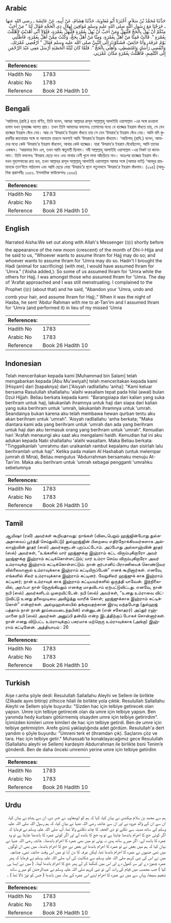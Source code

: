 ## Arabic


<div dir="rtl" lang="ar" style={{fontSize:'larger',backgroundColor:'#f8f9fa',padding:20}}>
حَدَّثَنَا مُحَمَّدُ بْنُ سَلاَمٍ، أَخْبَرَنَا أَبُو مُعَاوِيَةَ، حَدَّثَنَا هِشَامٌ، عَنْ أَبِيهِ، عَنْ عَائِشَةَ ـ رضى الله عنها ـ خَرَجْنَا مَعَ رَسُولِ اللَّهِ صلى الله عليه وسلم مُوَافِينَ لِهِلاَلِ ذِي الْحَجَّةِ فَقَالَ لَنَا ‏"‏ مَنْ أَحَبَّ مِنْكُمْ أَنْ يُهِلَّ بِالْحَجِّ فَلْيُهِلَّ وَمَنْ أَحَبَّ أَنْ يُهِلَّ بِعُمْرَةٍ فَلْيُهِلَّ بِعُمْرَةٍ، فَلَوْلاَ أَنِّي أَهْدَيْتُ لأَهْلَلْتُ بِعُمْرَةٍ ‏"‏‏.‏ قَالَتْ فَمِنَّا مَنْ أَهَلَّ بِعُمْرَةٍ، وَمِنَّا مَنْ أَهَلَّ بِحَجٍّ، وَكُنْتُ مِمَّنْ أَهَلَّ بِعُمْرَةٍ، فَأَظَلَّنِي يَوْمُ عَرَفَةَ، وَأَنَا حَائِضٌ، فَشَكَوْتُ إِلَى النَّبِيِّ صلى الله عليه وسلم فَقَالَ ‏"‏ ارْفُضِي عُمْرَتَكِ، وَانْقُضِي رَأْسَكِ وَامْتَشِطِي، وَأَهِلِّي بِالْحَجِّ ‏"‏‏.‏ فَلَمَّا كَانَ لَيْلَةُ الْحَصْبَةِ أَرْسَلَ مَعِي عَبْدَ الرَّحْمَنِ إِلَى التَّنْعِيمِ، فَأَهْلَلْتُ بِعُمْرَةٍ مَكَانَ عُمْرَتِي‏.‏
</div>
<div style={{backgroundColor:'#f8f9fa',padding:20, marginBottom: 10}}><table> <thead> <tr> <th>References:</th> <th></th> </tr> </thead> <tbody><tr><td>Hadith No</td><td>1783</td></tr><tr><td>Arabic No</td><td>1783</td></tr><tr><td>Reference</td><td>Book 26 Hadith 10</td></tr></tbody></table></div>

## Bengali


<div dir="ltr" lang="bn" style={{fontSize:'larger',backgroundColor:'#f8f9fa',padding:20}}>
‘আয়িশাহ্ (রাযি.) হতে বর্ণিত, তিনি বলেন, আমরা আল্লাহর রাসূল সাল্লাল্লাহু আলাইহি ওয়াসাল্লাম -এর সঙ্গে রওয়ানা হলাম যখন যুলহাজ্জ আগত প্রায়। তখন তিনি আমাদের বললেনঃ তোমাদের মধ্যে যে হাজ্জের ইহরাম বাঁধতে চায়, সে যেন হাজ্জের ইহরাম বেঁধে নেয়। আর যে ‘উমরাহ’র ইহরাম বাঁধতে চায় সে যেন ‘উমরাহ’র ইহরাম বেঁধে নেয়। আমি যদি কুরবানীর জানোয়ার সঙ্গে না আনতাম তাহলে অবশ্যই আমি ‘উমরাহ’র ইহরাম বাঁধতাম। ‘আয়িশাহ্ (রাযি.) বলেন, আমাদের মধ্যে কেউ ‘উমরাহ’র ইহরাম বাঁধলেন, আবার কেউ হাজ্জের। যারা ‘উমরাহ’র ইহরাম বেঁধেছিলেন, আমি তাদের একজন। ‘আরাফার দিন এল, তখন আমি ঋতুমতী ছিলাম। নবী সাল্লাল্লাহু আলাইহি ওয়াসাল্লাম -এর নিকট তা জানালাম। তিনি বললেনঃ ‘উমরাহ ছেড়ে দাও এবং মাথার বেণী খুলে মাথা আঁচড়িয়ে নাও। অতঃপর হাজ্জের ইহরাম বাঁধ। যখন মুহাসসাবের রাত হল, তখন আল্লাহর রাসূল সাল্লাল্লাহু আলাইহি ওয়াসাল্লাম আমার সঙ্গে (আমার ভাই) ‘আবদুর রাহমানকে তান‘ঈমে পাঠালেন এবং আমি ছেড়ে দেয়া ‘উমরাহ’র স্থলে নতুনভাবে ‘উমরাহ’র ইহরাম বাঁধলাম। (২৯৪) (আধুনিক প্রকাশনীঃ ১৬৫৬. ইসলামিক ফাউন্ডেশনঃ ১৬৬৫)
</div>
<div style={{backgroundColor:'#f8f9fa',padding:20, marginBottom: 10}}><table> <thead> <tr> <th>References:</th> <th></th> </tr> </thead> <tbody><tr><td>Hadith No</td><td>1783</td></tr><tr><td>Arabic No</td><td>1783</td></tr><tr><td>Reference</td><td>Book 26 Hadith 10</td></tr></tbody></table></div>

## English


<div dir="ltr" lang="en" style={{fontSize:'larger',backgroundColor:'#f8f9fa',padding:20}}>
Narrated Aisha:We set out along with Allah's Messenger (ﷺ) shortly before the appearance of the new moon (crescent) of the month of Dhi-l-Hijja and he said to us, "Whoever wants to assume Ihram for Hajj may do so; and whoever wants to assume Ihram for 'Umra may do so. Hadn't I brought the Hadi (animal for sacrificing) (with me), I would have assumed Ihram for 'Umra." ('Aisha added,): So some of us assumed Ihram for 'Umra while the others for Hajj. I was amongst those who assumed Ihram for 'Umra. The day of 'Arafat approached and I was still menstruating. I complained to the Prophet (ﷺ) (about that) and he said, "Abandon your 'Umra, undo and comb your hair, and assume Ihram for Hajj;." When it was the night of Hasba, he sent 'Abdur Rahman with me to at-Tan'im and I assumed Ihram for 'Umra (and performed it) in lieu of my missed 'Umra
</div>
<div style={{backgroundColor:'#f8f9fa',padding:20, marginBottom: 10}}><table> <thead> <tr> <th>References:</th> <th></th> </tr> </thead> <tbody><tr><td>Hadith No</td><td>1783</td></tr><tr><td>Arabic No</td><td>1783</td></tr><tr><td>Reference</td><td>Book 26 Hadith 10</td></tr></tbody></table></div>

## Indonesian


<div dir="ltr" lang="id" style={{fontSize:'larger',backgroundColor:'#f8f9fa',padding:20}}>
Telah menceritakan kepada kami [Muhammad bin Salam] telah mengabarkan kepada [Abu Mu'awiyah] telah menceritakan kepada kami [Hisyam] dari [bapaknya] dari ['Aisyah radliallahu 'anha]: "Kami keluar bersama Rasulullah shallallahu 'alaihi wasallam tepat pada hilal (awal) bulan Dzul Hijjah. Beliau berkata kepada kami: "Barangsiapa dari kalian yang suka berihram untuk haji, lakukanlah ihramnya untuk haji dan siapa dari kalian yang suka berihram untuk 'umrah, lakukanlah ihramnya untuk 'umrah. Seandainya bukan karena aku telah membawa hewan qurban tentu aku akan berihram untuk 'umrah". 'Aisyah radliallahu 'anha berkata; "Maka diantara kami ada yang berihram untuk 'umrah dan ada yang berihram untuk haji dan aku termasuk orang yang berihram untuk 'umrah". Kemudian hari 'Arafah menaungi aku saat aku mengalami haidh. Kemudian hal ini aku adukan kepada Nabi shallallahu 'alaihi wasallam. Maka Beliau berkata: "Tinggalkanlah 'umrahmu dan uraikanlah rambut kepalamu dan sisirlah lalu berihramlah untuk haji". Ketika pada malam Al Hashabah (untuk melempar jumrah di Mina), Beliau mengutus 'Abdurrahman bersamaku menuju At-Tan'im. Maka aku berihram untuk 'umrah sebagai pengganti 'umrahku sebelumnya
</div>
<div style={{backgroundColor:'#f8f9fa',padding:20, marginBottom: 10}}><table> <thead> <tr> <th>References:</th> <th></th> </tr> </thead> <tbody><tr><td>Hadith No</td><td>1783</td></tr><tr><td>Arabic No</td><td>1783</td></tr><tr><td>Reference</td><td>Book 26 Hadith 10</td></tr></tbody></table></div>

## Tamil


<div dir="ltr" lang="ta" style={{fontSize:'larger',backgroundColor:'#f8f9fa',padding:20}}>
ஆயிஷா (ரலி) அவர்கள் கூறியதாவது: நாங்கள் (விடைபெறும் ஹஜ்ஜின்போது துல்கஅதாவைப் பூர்த்தி செய்துவிட்டு) துல்ஹஜ்ஜின் பிறையை எதிர்நோக்கியவர்களாக அல்லாஹ்வின் தூதர் (ஸல்) அவர்களுடன் புறப்பட்டோம். அப்போது அல்லாஹ்வின் தூதர் (ஸல்) அவர்கள், “உங்களில் யார் ஹஜ்ஜுக்கு இஹ்ராம் கட்ட விரும்புகிறாரோ அவர் ஹஜ்ஜுக்கு இஹ்ராம் கட்டிக்கொள்ளட்டும்; யார் உம்ரா செய்ய விரும்புகிறாரோ அவர் உம்ராவுக்கு இஹ்ராம் கட்டிக்கொள்ளட்டும். நான் குர்பானிப் பிராணியைக் கொண்டுவர வில்லையானால் உம்ராவுக்காக இஹ்ராம் கட்டியிருப்பேன்” எனக் கூறினார்கள். எனவே, எங்களில் சிலர் உம்ராவுக்காக இஹ்ராம் கட்டினர். வேறுசிலர் ஹஜ்ஜுக் காக இஹ்ராம் கட்டினர்; நான் உம்ராவுக் காக இஹ்ராம் கட்டியவர்களில் ஒருத்தி யாவேன். இந்நிலையில், அரஃபா நாள் நெருங்கியதும் எனக்கு மாதவிடாய் ஏற்பட்டுவிட்டது. எனவே, நான் நபி (ஸல்) அவர்களிடம் முறையிட்டேன். நபி (ஸல்) அவர்கள், “உனது உம்ராவை விட்டுவிட்டு உனது தலைமுடியை அவிழ்த்து வாரிக் கொள்; ஹஜ்ஜுக்காக இஹ்ராம் கட்டிக்கொள்” என்றார்கள். அல்முஹஸ்ஸபில் தங்குவதற்கான இரவு வந்தபோது (துல்ஹஜ் பத்தாம் நாள் நான் தூய்மையடைந்தபின்) என்னுடன் (என் சகோதரர்) அப்துர் ரஹ்மானை நபி (ஸல்) அவர்கள் அனுப்பி தன்யீம் என்ற இடத்திற்குப் போகச் சொன்னார்கள். நான் எனது விடுபட்ட உம்ராவுக்குப் பகரமாக மற்றொரு உம்ராவுக்காக (அங்கு) இஹ்ராம் கட்டினேன். அத்தியாயம் : 26
</div>
<div style={{backgroundColor:'#f8f9fa',padding:20, marginBottom: 10}}><table> <thead> <tr> <th>References:</th> <th></th> </tr> </thead> <tbody><tr><td>Hadith No</td><td>1783</td></tr><tr><td>Arabic No</td><td>1783</td></tr><tr><td>Reference</td><td>Book 26 Hadith 10</td></tr></tbody></table></div>

## Turkish


<div dir="ltr" lang="tr" style={{fontSize:'larger',backgroundColor:'#f8f9fa',padding:20}}>
Aişe r.anha şöyle dedi: Resulullah Sallallahu Aleyhi ve Sellem ile birlikte (Zilkade ayını bitirip) zilhicce hilali ile birlikte yola çıktık. Resulullah Sallallahu Aleyhi ve Sellem şöyle buyurdu: "Sizden hac için telbiye getirecek olan yapsın. Umre için telbiye getirecek olan da umre için telbiye yapsın. Ben yanımda hedy kurbanı götürmemiş olsaydım umre için telbiye getirirdim". İçimizden kimileri umre kimileri de hac için telbiye getirdi. Ben de umre için telbiye getirmiştim. Arefe günü yaklaştığında adet gördüm. Resulullah'a dert yandım o şöyle buyurdu: "Umreni terk et (ihramdan çık). Saçlarını çöz ve tara. Hac için telbiye getir." Muhassab'ta konaklayacağımız gece Resulullah (Sallallahu aleyhi ve Sellem) kardeşim Abdurrahman ile birlikte bsni Tenim’e gönderdi. Ben de daha önceki umremin yerine umre için telbiye getirdim
</div>
<div style={{backgroundColor:'#f8f9fa',padding:20, marginBottom: 10}}><table> <thead> <tr> <th>References:</th> <th></th> </tr> </thead> <tbody><tr><td>Hadith No</td><td>1783</td></tr><tr><td>Arabic No</td><td>1783</td></tr><tr><td>Reference</td><td>Book 26 Hadith 10</td></tr></tbody></table></div>

## Urdu


<div dir="rtl" lang="ur" style={{fontSize:'larger',backgroundColor:'#f8f9fa',padding:20}}>
ہم سے محمد بن سلام بیکندی نے بیان کیا، کہا کہ ہم کو ابومعاویہ نے خبر دی، ان سے ہشام نے بیان کیا، ان سے ان کے والد عروہ نے اور ان سے عائشہ رضی اللہ عنہا نے بیان کیا، کہ ہم رسول اللہ صلی اللہ علیہ وسلم کے ساتھ مدینہ سے نکلے تو ذی الحجہ کا چاند نکلنے والا تھا، آپ صلی اللہ علیہ وسلم نے فرمایا کہ اگر کوئی حج کا احرام باندھنا چاہتا ہے تو وہ حج کا باندھ لے اور اگر کوئی عمرہ کا باندھنا چاہتا ہے تو وہ عمرہ کا باندھ لے۔ اگر میرے ساتھ ہدی نہ ہوتی تو میں بھی عمرہ کا احرام باندھتا۔ عائشہ رضی اللہ عنہا نے بیان کیا کہ ہم میں بعض نے تو عمرہ کا احرام باندھا اور بعض نے حج کا احرام باندھا۔ میں بھی ان لوگوں میں تھی جنہوں نے عمرہ کا احرام باندھا تھا، لیکن عرفہ کا دن آیا تو میں اس وقت حائضہ تھی، چنانچہ میں نے اس کی نبی کریم صلی اللہ علیہ وسلم سے شکایت کی آپ صلی اللہ علیہ وسلم نے فرمایا کہ پھر عمرہ چھوڑ دے اور سر کھول دے اور اس میں کنگھا کر لے پھر حج کا احرام باندھا لینا۔ ( میں نے ایسا ہی کیا ) جب محصب میں قیام کی رات آئی تو نبی کریم صلی اللہ علیہ وسلم نے عبدالرحمٰن کو میرے ساتھ تنعیم بھیجا، وہاں سے میں نے عمرہ کا احرام اپنے اس عمرہ کے بدلہ میں باندھا ( جس کو توڑ ڈالا تھا ) ۔
</div>
<div style={{backgroundColor:'#f8f9fa',padding:20, marginBottom: 10}}><table> <thead> <tr> <th>References:</th> <th></th> </tr> </thead> <tbody><tr><td>Hadith No</td><td>1783</td></tr><tr><td>Arabic No</td><td>1783</td></tr><tr><td>Reference</td><td>Book 26 Hadith 10</td></tr></tbody></table></div>